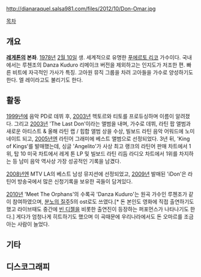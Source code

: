 http://dianaraquel.salsa981.com/files/2012/10/Don-Omar.jpg

[[목차]]
== 개요 ==
'''[[레게톤]]의 본좌'''. [[1978년]] [[2월 10일]] 생. 세계적으로 유명한 [[푸에르토 리코]] 가수이다. 국내에서는 루첸조의 Danza Kuduro 리메이크 버전을 제외하고는 인지도가 저조한 편. 빠른 비트에 자극적인 가사가 특징. 고아원 뮤직 그룹을 차려 고아들을 가수로 양성하기도 한다. 엘 레이라고도 불리기도 한다.

== 활동 ==
[[1999년]]에 음악 PD로 데뷔 후, [[2003년]] 헥토르와 티토를 프로듀싱하며 이름이 알려졌다. 그리고 [[2003년]] 'The Last Don'이라는 앨범을 내며, 가수로 데뷔, 라틴 팝 앨범과 새로운 아티스트 & 올해 라틴 랩 / 힙합 앨범 상을 수상, 빌보드 라틴 음악 어워드에 노미네이트 되고, [[2005년]]엔 라틴어 그래미에 베스트 앨범으로 선정되었다. 3년 뒤, 'King of Kings'를 발매했는데, 싱글 'Angelito'가 사상 최고 랭크의 라틴어 판매 차트에서 1위, 탑 10 미국 차트에서 레게 톤 LP 및 빌보드 라틴 리듬 라디오 차트에서 1위를 차지하는 등 남미 음악 역사상 가장 성공적인 기록을 남겼다. 

[[2008년]]엔 MTV LA의 베스트 남성 뮤지션에 선정되었고, [[2009년]] 발매된 'iDon'은 라틴어 방송국에서 많은 신청기록을 보유한 곡들이 담겨있다. 

[[2010년]] 'Meet The Orphans'의 수록곡 'Danza Kuduro'는 원곡 가수인 루첸조가 같이 참여하였으며, [[분노의 질주]]5의 ost로도 쓰였다.[* 돈 본인도 영화에 직접 출연하기도 했고 라이브때도 중간에 [[빈 디젤]]을 비롯한 출연진이 등장하는 퍼포먼스가 나타나기도 한다.] 게다가 엄청나게 히트하기도 했으며 이 곡때문에 우리나라에서도 돈 오마르를 조금 아는 사람이 늘었다.

== 기타 ==
== 디스코그래피 ==
